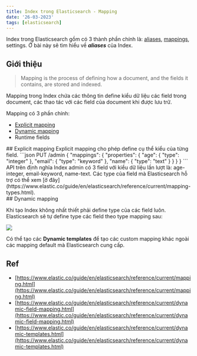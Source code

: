 ```yaml
---
title: Index trong Elasticsearch - Mapping
date: '26-03-2023'
tags: [elasticsearch]
---
```

Index trong Elasticsearch gồm có 3 thành phần chính là: [aliases](/posts/elasticsearch-index-alias), [mappings](/posts/elasticsearch-index-mapping), settings.
Ở bài này sẽ tìm hiểu về ***aliases*** của Index.

## Giới thiệu
>Mapping is the process of defining how a document, and the fields it contains, are stored and indexed.

Mapping trong Index chứa các thông tin define kiểu dữ liệu các field trong document, các thao tác với các field của document khi được lưu trữ.

Mapping có 3 phần chính:
 - [Explicit mapping](#menu-1)
 - [Dynamic mapping](#menu-2)
 - Runtime fields
<div id="menu-1"></div>
## Explicit mapping
Explicit mapping cho phép define cụ thể kiểu của từng field.
```json
PUT /admin
{
  "mappings": {
    "properties": {
      "age":    { "type": "integer" },  
      "email":  { "type": "keyword"  }, 
      "name":   { "type": "text"  }     
    }
  }
}
```
API trên định nghĩa Index admin có 3 field với kiểu dữ liệu lần lượt là: age-integer, email-keyword, name-text.
Các type của field mà Elasticsearch hỗ trợ có thể xem [ở đây](https://www.elastic.co/guide/en/elasticsearch/reference/current/mapping-types.html).
<div id="menu-2"></div>
## Dynamic mapping

Khi tạo Index không nhất thiết phải define type của các field luôn. Elasticsearch sẽ tự define type các field theo type mapping sau:

![](/metadata/es_004.png)

Có thể tạo các **Dynamic templates** để tạo các custom mapping khác ngoài các mapping default mà Elasticsearch cung cấp.



## Ref
 - [https://www.elastic.co/guide/en/elasticsearch/reference/current/mapping.html](https://www.elastic.co/guide/en/elasticsearch/reference/current/mapping.html)
 - [https://www.elastic.co/guide/en/elasticsearch/reference/current/dynamic-field-mapping.html](https://www.elastic.co/guide/en/elasticsearch/reference/current/dynamic-field-mapping.html)
 - [https://www.elastic.co/guide/en/elasticsearch/reference/current/dynamic-templates.html](https://www.elastic.co/guide/en/elasticsearch/reference/current/dynamic-templates.html)